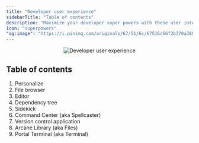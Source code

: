```yaml
---
title: "Developer user experience"
sidebarTitle: "Table of contents"
description: "Maximize your developer super powers with these user interface capabilities."
icon: "superpowers"
"og:image": "https://i.pinimg.com/originals/67/51/6c/67516c66f2b370a3805e01903b4b8fce.gif"
---
```


<Frame>
    <p align="center">
    <img
        alt="Developer user experience"
        src="https://i.pinimg.com/originals/67/51/6c/67516c66f2b370a3805e01903b4b8fce.gif"
    />
    </p>
</Frame>

## Table of contents

1. Personalize
1. File browser
1. Editor
1. Dependency tree
1. Sidekick
1. Command Center (aka Spellcaster)
1. Version control application
1. Arcane Library (aka Files)
1. Portal Terminal (aka Terminal)
